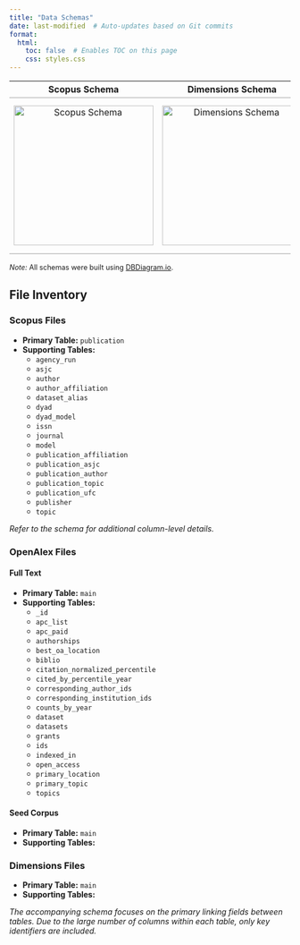 ```yaml
---
title: "Data Schemas"
date: last-modified  # Auto-updates based on Git commits
format:
  html:
    toc: false  # Enables TOC on this page
    css: styles.css
---
```


<!-- # Data Schema {.unnumbered} -->

<table>
  <thead>
    <tr>
      <th style="border-bottom: 2px solid #ccc; text-align: center;">Scopus Schema</th>
      <th style="border-bottom: 2px solid #ccc; text-align: center;">Dimensions Schema</th>
      <th style="border-bottom: 2px solid #ccc; text-align: center;" colspan="2">OpenAlex Schemas</th>
    </tr>
  </thead>
  <tbody>
    <tr>
      <td style="text-align: center; vertical-align: middle; border-bottom: 2px solid #ccc;">
        <a href="https://dbdocs.io/lauren.chenarides/scopus_schema?view=relationships" target="_blank">
          <img src="scopus_thumbnail.png" alt="Scopus Schema" width="250">
        </a>
      </td>
      <td style="text-align: center; vertical-align: middle; border-bottom: 2px solid #ccc;">
        <a href="https://dbdocs.io/lauren.chenarides/dimensions?view=relationships" target="_blank">
          <img src="dimensions_thumbnail.png" alt="Dimensions Schema" width="250">
        </a>
      </td>
      <td style="text-align: center; vertical-align: middle; border-bottom: 2px solid #ccc;">
        <a href="https://dbdocs.io/lauren.chenarides/openalex_fulltext?view=relationships" target="_blank">
          <img src="oa_thumbnail.png" alt="OpenAlex Full Text Search" width="250">
        </a>
        <div style="margin-top: 5px; font-size: 0.85em;">Full Text Search</div>
      </td>
      <td style="text-align: center; vertical-align: middle; border-bottom: 2px solid #ccc;">
        <a href="https://dbdocs.io/lauren.chenarides/openalex_schema?view=relationships" target="_blank">
          <img src="oa_thumbnail.png" alt="OpenAlex Seed Corpus" width="250">
        </a>
        <div style="margin-top: 5px; font-size: 0.85em;">Seed Corpus</div>
      </td>
    </tr>
  </tbody>
</table>


<p style="font-size: 0.9em; text-align: left; margin-top: 0.5em;">
  <em>Note:</em> All schemas were built using <a href="https://dbdiagram.io/d/scopus_schema-67d71fa375d75cc84445d40b" target="_blank">DBDiagram.io</a>.
</p>

## File Inventory {.unnumbered}

::: {.panel-tabset}

### Scopus Files

- **Primary Table:** `publication`
- **Supporting Tables:**
  - `agency_run`
  - `asjc`
  - `author`
  - `author_affiliation`
  - `dataset_alias`
  - `dyad`
  - `dyad_model`
  - `issn`
  - `journal`
  - `model`
  - `publication_affiliation`
  - `publication_asjc`
  - `publication_author`
  - `publication_topic`
  - `publication_ufc`
  - `publisher`
  - `topic`

*Refer to the schema for additional column-level details.*

### OpenAlex Files

#### Full Text {.unnumbered}

- **Primary Table:** `main`
- **Supporting Tables:**
  - `_id`
  - `apc_list`
  - `apc_paid`
  - `authorships`
  - `best_oa_location`
  - `biblio`
  - `citation_normalized_percentile`
  - `cited_by_percentile_year`
  - `corresponding_author_ids`
  - `corresponding_institution_ids`
  - `counts_by_year`
  - `dataset`
  - `datasets`
  - `grants`
  - `ids`
  - `indexed_in`
  - `open_access`
  - `primary_location`
  - `primary_topic`
  - `topics`


#### Seed Corpus {.unnumbered}
 
- **Primary Table:** `main`
- **Supporting Tables:**


### Dimensions Files

- **Primary Table:** `main`
- **Supporting Tables:**


*The accompanying schema focuses on the primary linking fields between tables. Due to the large number of columns within each table, only key identifiers are included.*

:::
